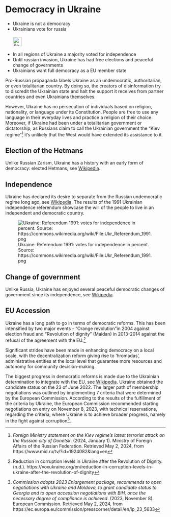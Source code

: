 # Democracy in Ukraine {#sec-democracy-ukraine}

\index{Referendum}
\index{Elections}
\index{Democracy}

::: {.callout-caution title="Myth"}
- Ukraine is not a democracy
- Ukrainians vote for russia  
[<br>![Search for topic in EUvsDisinfo](../all_common_img/EUvsDisinfo_400x240.jpg){height=2em}](https://euvsdisinfo.eu/disinformation-cases/?text=(referendum%7Celections%7Coligarchy)%20Ukraine&sort=relevance)
:::

::: {.callout-tip title="Truth"}
- In all regions of Ukraine a majority voted for independence 
- Until russian invasion, Ukraine has had free elections and peaceful change of governments
- Ukrainians want full democracy as a EU member state
:::

Pro-Russian propaganda labels Ukraine as an undemocratic, authoritarian, or even totalitarian country. By doing so, the creators of disinformation try to discredit the Ukrainian state and halt the support it receives from partner countries and even Ukrainians themselves. 

However, Ukraine has no persecution of individuals based on religion, nationality, or language under its Constitution. People are free to use any language in their everyday lives and practice a religion of their choice. Moreover, if Ukraine had been under a totalitarian government or dictatorship, as Russians claim to call the Ukrainian government the “Kiev regime”[^184] it's unlikely that the West would have extended its assistance to it. 


## Election of the Hetmans

Unlike Russian Zarism, Ukraine has a history with an early form of democracy: elected Hetmans, see [Wikipedia](https://en.wikipedia.org/wiki/Cossack_Hetmanate).


## Independence

Ukraine has declared its desire to separate from the Russian undemocratic regime long ago, see [Wikipedia](https://en.wikipedia.org/wiki/1991_Ukrainian_independence_referendum). The results of the 1991 Ukrainian independence referendum showcase the will of the people to live in an independent and democratic country. 

![Ukraine: Referendum 1991: votes for independence in percent.  
Source: https://commons.wikimedia.org/wiki/File:Ukr_Referendum_1991.png](624px-Ukr_Referendum_1991.jpg)


## Change of government

Unlike Russia, Ukraine has enjoyed several peaceful democratic changes of government since its independence, see [Wikipedia](https://de.wikipedia.org/wiki/Geschichte_der_Ukraine_(seit_1991)).


## EU Accession

Ukraine has a long path to go in terms of democratic reforms. This has been intensified by two major events \- “Orange revolution”in 2004 against election fraud and “Revolution of dignity” (Maidan) in 2013-2014 against the refusal of the agreement with the EU.[^185]

Significant strides have been made in enhancing democracy on a local scale, with the decentralization reform giving rise to ‘hromadas’, administrative entities at the local level that guarantee more resources and autonomy for community decision-making.

The biggest progress in democratic reforms is made due to the Ukrainian determination to integrate with the EU, see [Wikipedia](https://en.wikipedia.org/wiki/Accession_of_Ukraine_to_the_European_Union). Ukraine obtained the candidate status on the 23 of June 2022\. The larger path of membership negotiations was outlined by implementing 7 criteria that were determined by the European Commission. According to the results of the fulfillment of the criteria by Ukraine, the European Commission recommended starting negotiations on entry on November 8, 2023, with technical reservations, regarding the criteria, where Ukraine is to achieve broader progress, namely in the fight against corruption[^186].


[^184]:  *Foreign Ministry statement on the Kiev regime’s latest terrorist attack on the Russian city of Donetsk*. (2024, January 1). Ministry of Foreign Affairs of the Russian Federation. Retrieved May 2, 2024, from https://www.mid.ru/tv/?id=1924082\&lang=en

[^185]:  Reduction in corruption levels in Ukraine after the Revolution of Dignity. (n.d.). https://voxukraine.org/en/reduction-in-corruption-levels-in-ukraine-after-the-revolution-of-dignity

[^186]:  *Commission adopts 2023 Enlargement package, recommends to open negotiations with Ukraine and Moldova, to grant candidate status to Georgia and to open accession negotiations with BiH, once the necessary degree of compliance is achieved*. (2023, November 8). European Commission. Retrieved May 2, 2024, from https://ec.europa.eu/commission/presscorner/detail/en/ip\_23\_5633
